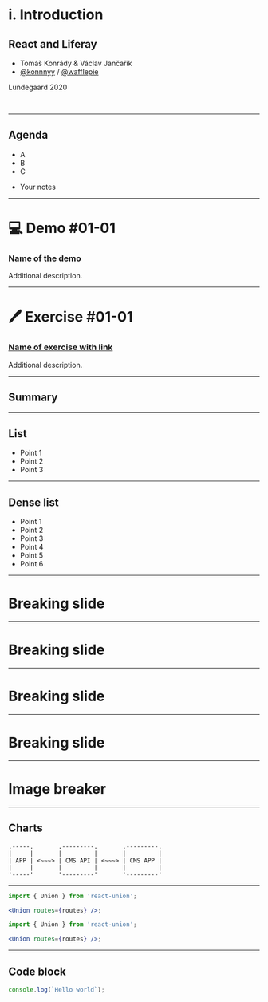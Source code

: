 


<Head>
	<title>i. Introduction</title>
</Head>

<Fronted>

# i. Introduction

## React and Liferay

- Tomáš Konrády &amp; Václav Jančařík
- <a href="https://twitter.com/konnnyy">@konnnyy</a> / <a href="https://github.com/wafflepie">@wafflepie</a>

Lundegaard 2020

<br />

</Fronted>

---

<Listed>

## Agenda

- A
- B
- C

<Notes>

- Your notes

</Notes>

</Listed>

---

# 💻 Demo #01-01

### Name of the demo

Additional description.

---

# 🖊️  Exercise #01-01

### [Name of exercise with link](https://example.com)

Additional description.

---

## Summary

---

<Listed>

## List

- Point 1
- Point 2
- Point 3

</Listed>

---

<Listed dense>

## Dense list

- Point 1
- Point 2
- Point 3
- Point 4
- Point 5
- Point 6

</Listed>

---

<Broke>

# Breaking slide

</Broke>

---

<Broke color="green">

# Breaking slide

</Broke>

---

<Broke color="blue">

# Breaking slide

</Broke>

---

<Broke color="white">

# Breaking slide

</Broke>

---

<BackgroundImaged src={jam}>

# Image breaker

</BackgroundImaged>

---

## Charts

```
.-----.       .---------.       .---------.
|     |       |         |       |         |
| APP | <~~~> | CMS API | <~~~> | CMS APP |
|     |       |         |       |         |
'-----'       '---------'       '---------'
```

---

<CodeSurfer>

```jsx 1 title="Code block with highliting"
import { Union } from 'react-union';

<Union routes={routes} />;
```

```jsx 3 title="Code block with highliting"
import { Union } from 'react-union';

<Union routes={routes} />;
```

</CodeSurfer>

---

## Code block

```js
console.log(`Hello world`);
```

